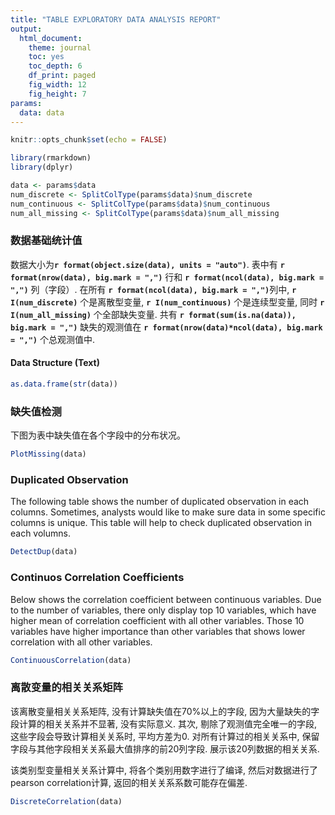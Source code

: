 ```yaml
---
title: "TABLE EXPLORATORY DATA ANALYSIS REPORT"
output:
  html_document: 
    theme: journal
    toc: yes
    toc_depth: 6
    df_print: paged
    fig_width: 12
    fig_height: 7
params:
  data: data
---
```


```r
knitr::opts_chunk$set(echo = FALSE)
```

```r
library(rmarkdown)
library(dplyr)

data <- params$data
num_discrete <- SplitColType(params$data)$num_discrete
num_continuous <- SplitColType(params$data)$num_continuous
num_all_missing <- SplitColType(params$data)$num_all_missing

```

### 数据基础统计值
数据大小为**`r format(object.size(data), units = "auto")`**. 表中有 **`r format(nrow(data), big.mark = ",")`** 行和 **`r format(ncol(data), big.mark = ",")`** 列（字段）. 在所有 **`r format(ncol(data), big.mark = ",")`**列中, **`r I(num_discrete)`** 个是离散型变量, **`r I(num_continuous)`** 个是连续型变量, 同时 **`r I(num_all_missing)`** 个全部缺失变量. 共有 **`r format(sum(is.na(data)), big.mark = ",")`** 缺失的观测值在 **`r format(nrow(data)*ncol(data), big.mark = ",")`** 个总观测值中.

#### Data Structure (Text)

```r
as.data.frame(str(data))
```

### 缺失值检测
下图为表中缺失值在各个字段中的分布状况。
```r
PlotMissing(data)
```


### Duplicated Observation
The following table shows the number of duplicated observation in each columns. Sometimes, analysts would like to make sure data in some specific columns is unique. This table will help to check duplicated observation in each volumns.
``` r
DetectDup(data)
```

### Continuos Correlation Coefficients
Below shows the correlation coefficient between continuous variables. Due to the number of variables, there only display top 10 variables, which have higher mean of correlation coefficient with all other variables. Those 10 variables have higher importance than other variables that shows lower correlation with all other variables.

```r
ContinuousCorrelation(data)
```

### 离散变量的相关关系矩阵

该离散变量相关关系矩阵, 没有计算缺失值在70%以上的字段, 因为大量缺失的字段计算的相关关系并不显著, 没有实际意义. 其次, 剔除了观测值完全唯一的字段, 这些字段会导致计算相关关系时, 平均方差为0. 对所有计算过的相关关系中, 保留字段与其他字段相关关系最大值排序的前20列字段. 展示该20列数据的相关关系.

该类别型变量相关关系计算中, 将各个类别用数字进行了编译, 然后对数据进行了pearson correlation计算, 返回的相关关系系数可能存在偏差. 

```r
DiscreteCorrelation(data)
```



